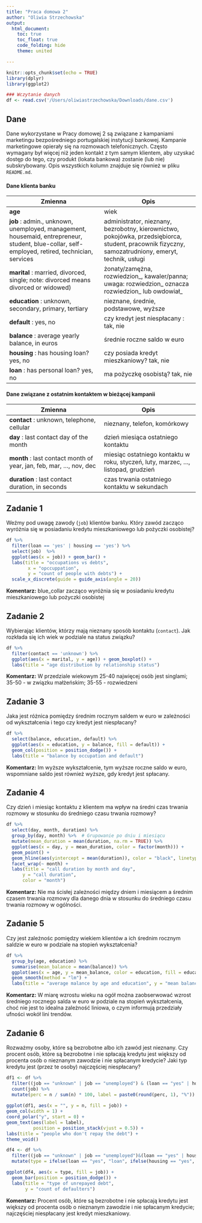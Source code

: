 ```yaml
---
title: "Praca domowa 2"
author: "Oliwia Strzechowska"
output: 
  html_document:
    toc: true
    toc_float: true
    code_folding: hide
    theme: united

---
```


```r
knitr::opts_chunk$set(echo = TRUE)
library(dplyr)
library(ggplot2)

### Wczytanie danych
df <- read.csv('/Users/oliwiastrzechowska/Downloads/dane.csv')

```

## Dane 
Dane wykorzystane w Pracy domowej 2 są związane z kampaniami marketingu bezpośredniego portugalskiej instytucji bankowej. Kampanie marketingowe opierały się na rozmowach telefonicznych. Często wymagany był więcej niż jeden kontakt z tym samym klientem, aby uzyskać dostęp do tego, czy produkt (lokata bankowa) zostanie (lub nie) subskrybowany. Opis wszystkich kolumn znajduje się również w pliku `README.md`.

#### Dane klienta banku
|Zmienna|Opis|
|-|-|
| **age**| wiek|
|**job** : admin., unknown, unemployed, management, housemaid, entrepreneur, student, blue-collar, self-employed, retired, technician, services|	administrator, nieznany, bezrobotny, kierownictwo, pokojówka, przedsiębiorca, student, pracownik fizyczny, samozatrudniony, emeryt, technik, usługi|
|**marital** : married, divorced, single; note: divorced means divorced or widowed)|żonaty/zamężna, rozwiedzion_, kawaler/panna; uwaga: rozwiedzion_ oznacza rozwiedzion_ lub owdowiał_|
|**education** : unknown, secondary, primary, tertiary| nieznane, średnie, podstawowe, wyższe|
|**default** : yes, no | czy kredyt jest niespłacany : tak, nie|
|**balance** : average yearly balance, in euros| średnie roczne saldo w euro|
|**housing** : has housing loan? yes, no |czy posiada kredyt mieszkaniowy? tak, nie|
|**loan** : has personal loan? yes, no | ma pożyczkę osobistą? tak, nie|

#### Dane związane z ostatnim kontaktem w bieżącej kampanii
|Zmienna|Opis|
|-|-|
|**contact** : unknown, telephone, cellular| nieznany, telefon, komórkowy|
|**day** : last contact day of the month | dzień miesiąca ostatniego kontaktu|
|**month** : last contact month of year, jan, feb, mar, ..., nov, dec | miesiąc ostatniego kontaktu w roku, styczeń, luty, marzec, ..., listopad, grudzień|
|**duration** : last contact duration, in seconds |czas trwania ostatniego kontaktu w sekundach|


## Zadanie 1

Weźmy pod uwagę zawody (`job`) klientów banku. Który zawód zacząco wyróżnia się w posiadaniu kredytu mieszkaniowego lub pożyczki osobistej?


```r

df %>% 
  filter(loan == 'yes' | housing == 'yes') %>% 
  select(job)  %>% 
  ggplot(aes(x = job)) + geom_bar() + 
  labs(title = "occupations vs debts",
        x = "opccuppation",
        y = "count of people with debts") +
  scale_x_discrete(guide = guide_axis(angle = 20))

```

**Komentarz:**
blue_collar zacząco wyróżnia się w posiadaniu kredytu mieszkaniowego lub pożyczki osobistej

## Zadanie 2

Wybierając klientów, którzy mają nieznany sposób kontaktu (`contact`). Jak rozkłada się ich wiek w podziale na status związku?


```r

df %>% 
  filter(contact == 'unknown') %>% 
  ggplot(aes(x = marital, y = age)) + geom_boxplot() +
  labs(title = "age distribution by relationship status") 

```

**Komentarz:**
W przedziale wiekowym 25-40 najwięcej osób jest singlami; 35-50 - w związku małżeńskim; 35-55 - rozwiedzeni

## Zadanie 3

Jaka jest różnica pomiędzy średnim rocznym saldem w euro w zależności od wykształcenia i tego czy kredyt jest niespłacany?

```r

df %>% 
  select(balance, education, default) %>% 
  ggplot(aes(x = education, y = balance, fill = default)) +
  geom_col(position = position_dodge()) + 
  labs(title = "balance by occupation and default")

```

**Komentarz:**
Im wyższe wykształcenie, tym wyższe roczne saldo w euro, wspomniane saldo jest również wyższe, gdy kredyt jest spłacany.

## Zadanie 4

Czy dzień i miesiąc kontaktu z klientem ma wpływ na średni czas trwania rozmowy w stosunku do średniego czasu trwania rozmowy?
```r

df %>% 
  select(day, month, duration) %>%
  group_by(day, month) %>%  # Grupowanie po dniu i miesiącu
  mutate(mean_duration = mean(duration, na.rm = TRUE)) %>%
  ggplot(aes(x = day, y = mean_duration, color = factor(month))) + 
  geom_point() +
  geom_hline(aes(yintercept = mean(duration)), color = "black", linetype = "dashed", size = 0.7) +
  facet_wrap(~ month) +
  labs(title = "call duration by month and day",
      y = "call duration",
      color = "month") 

```

**Komentarz:**
Nie ma ścisłej zależności między dniem i miesiącem a średnim czasem trwania rozmowy dla danego dnia
w stosunku do średniego czasu trwania rozmowy w ogólności.

## Zadanie 5

Czy jest zależnośc pomiędzy wiekiem klientów a ich średnim rocznym saldzie w euro w podziale na stopień wykształcenia?


```r

df %>% 
  group_by(age, education) %>%
  summarise(mean_balance = mean(balance)) %>%
  ggplot(aes(x = age, y = mean_balance, color = education, fill = education)) +
  geom_smooth(method = "lm") +
  labs(title = "average malance by age and education", y = "mean balance")


```

**Komentarz:**
W miarę wzrostu wieku na ogół można zaobserwować wzrost średniego rocznego salda w euro w podziale na stopień wykształcenia,
choć nie jest to idealna zależność liniowa, o czym informują przedziały ufności wokół lini trendów.

## Zadanie 6
Rozważmy osoby, które są bezrobotne albo ich zawód jest nieznany. Czy procent osób, które są bezrobotne i nie spłacają kredytu jest większy od procenta osób o nieznanym zawodzie i nie spłacanym kredycie? Jaki typ kredytu jest (przez te osoby) najczęściej niespłacany? 

```r

df1 <- df %>% 
  filter((job == "unknown" | job == "unemployed") & (loan == "yes" | housing == "yes") & (default == "yes")) %>% 
  count(job) %>% 
  mutate(perc = n / sum(n) * 100, label = paste0(round(perc, 1), "%")) 
  
ggplot(df1, aes(x = "", y = n, fill = job)) +
geom_col(width = 1) +
coord_polar("y", start = 0) +
geom_text(aes(label = label),
          position = position_stack(vjust = 0.5)) +
labs(title = "people who don't repay the debt") +
theme_void()

df4 <- df %>% 
  filter((job == "unknown" | job == "unemployed")&(loan == "yes" | housing == "yes") & default == "yes") %>% 
  mutate(type = ifelse(loan == "yes", "loan", ifelse(housing == "yes", "housing", "no")))

ggplot(df4, aes(x = type, fill = job)) +
  geom_bar(position = position_dodge()) + 
  labs(title = "type of unrepayed debt",
       y = "count of defaulters")

```

**Komentarz:**
Procent osób, które są bezrobotne i nie spłacają kredytu jest większy od procenta osób o nieznanym zawodzie i nie spłacanym kredycie; najczęściej niespłacany jest kredyt mieszkaniowy.
  
